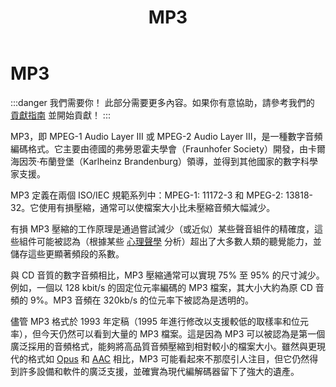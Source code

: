 ﻿---
title: MP3
sidebar_position: 4
---

# MP3

:::danger 我們需要你！
此部分需要更多內容。如果你有意協助，請參考我們的 [貢獻指南](../contribution-guide.mdx) 並開始貢獻！
:::

MP3，即 MPEG-1 Audio Layer III 或 MPEG-2 Audio Layer III，是一種數字音頻編碼格式。它主要由德國的弗勞恩霍夫學會（Fraunhofer Society）開發，由卡爾海因茨·布蘭登堡（Karlheinz Brandenburg）領導，並得到其他國家的數字科學家支援。

MP3 定義在兩個 ISO/IEC 規範系列中：MPEG-1: 11172-3 和 MPEG-2: 13818-32。它使用有損壓縮，通常可以使檔案大小比未壓縮音頻大幅減少。

有損 MP3 壓縮的工作原理是通過嘗試減少（或近似）某些聲音組件的精確度，這些組件可能被認為（根據某些 [心理聲學](../introduction/terminology.mdx#perceputal--psychovisual--psychoacoustic) 分析）超出了大多數人類的聽覺能力，並儲存這些更顯著頻段的系數。

與 CD 音質的數字音頻相比，MP3 壓縮通常可以實現 75% 至 95% 的尺寸減少。例如，一個以 128 kbit/s 的固定位元率編碼的 MP3 檔案，其大小大約為原 CD 音頻的 9%。MP3 音頻在 320kb/s 的位元率下被認為是透明的。

儘管 MP3 格式於 1993 年定稿（1995 年進行修改以支援較低的取樣率和位元率），但今天仍然可以看到大量的 MP3 檔案。這是因為 MP3 可以被認為是第一個廣泛採用的音頻格式，能夠將高品質音頻壓縮到相對較小的檔案大小。雖然與更現代的格式如 [Opus](../audio/Opus.mdx) 和 [AAC](../audio/AAC.mdx) 相比，MP3 可能看起來不那麼引人注目，但它仍然得到許多設備和軟件的廣泛支援，並確實為現代編解碼器留下了強大的遺產。
